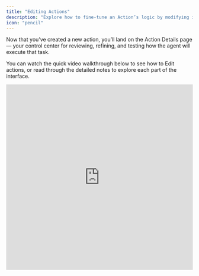```yaml
---
title: "Editing Actions"
description: "Explore how to fine-tune an Action’s logic by modifying its instruction steps in the Action Details Page"
icon: "pencil"
---
```


Now that you’ve created a new action, you’ll land on the Action Details page — your control center for reviewing, refining, and testing how the agent will execute that task.

You can watch the quick video walkthrough below to see how to Edit actions, or read through the detailed notes to explore each part of the interface.

<iframe src="https://fast.wistia.net/embed/iframe/uexnoe4yb5?autoplay=0&seo=false&videoFoam=true" title="Wistia video player" allow="fullscreen" allowfullscreen frameborder="0" scrolling="no" width="100%" height="500" />

## Editing Steps in an Action

![Edit-Action-1](https://asset.adopt.ai/web/docs/editin-action-1.png)

Every Action is made up of a set of instruction steps—these define the logic your agent will follow when the Action is triggered.

You can **edit**, **delete**, or **add new steps** to any Action. This gives you full control over how the agent behaves.

### Select Step Type

When editing a step, the first thing you’ll select is the **Step Type**. Adopt supports six core step types:

![Edit-Action-1](https://asset.adopt.ai/web/docs/editing-action-2.png)

1. **User Input** – Asks the user for specific information (e.g., “What timeframe do you want to check?”).
2. **API Call** – Calls an external API using configured inputs.
3. **Filter** – Filters a dataset or response (e.g., show only active users).
4. **Output** – Displays a message or result back to the user.
5. **Condition** – Adds branching logic (e.g., if-else based on user input or API response).
6. **Loop** – Repeats a block of steps for each item in a list.

### Add Step Description

After selecting the Step Type, you’ll add a **natural language description** of what the step should do. This helps our AI generate the corresponding JSON logic that powers the agent's execution under the hood.

### Manually Configure Step JSON

You can also **manually edit the JSON** if you need to fine-tune anything.

<Info>
  The step’s JSON logic is auto-generated based on the Step Type and description you provide — no manual editing required.\
  But if you want more control, you can open the JSON editor and fine-tune it directly.
</Info>

![Edit-Action-1](https://asset.adopt.ai/web/docs/editing-action-3.png)

Once you’re happy with the step, click **Apply** to save your changes and update the Action.

Next, you can learn more about how to [Test Actions](/essentials/testing-actions) once created right from within the Agent Builder Platform.